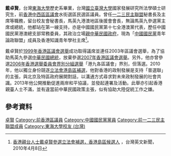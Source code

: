 {{Infobox_officeholder
| name           = Leslie Spencer Tai Cheuk-yin<br>戴卓賢
| native_name    = 
| now            = [[中西區議會|中西區議會]]議員（[[水街|水街]]選區）
| period         = 2000年1月1日－2007年12月31日
| predecessor    = 
| sex            = 男
| party          = {{KMT}}
| otherparty     = {{123DA}}（-2000）
| nationality    = {{CNHK}}<br>{{ROC}}
| date of birth  = 
| place of birth = 
| residence      = 
| website        = 
| educate        = [[東海大學_(台灣)|東海大學]]文學學士（歷史學系）<br/>[[國立臺灣大學|國立臺灣大學]]法學碩士研究生（國家發展研究所）
| past = [[一二三民主聯盟|一二三民主聯盟]]秘書長及主席<br>留台校友會秘書長<br>馬英九港澳地區後援會會長<br>中國國民黨第十七全港澳黨代表<br>中國國民黨港澳總支部常務委員<br>中國國民黨青年論政聯盟成員<br>香港知識青年學社主席<br>现任[香港旅遊業議會]]委員
}}
'''戴卓賢'''，台灣[[東海大學_(台灣)|東海大學]]歷史系畢業，台灣[[國立臺灣大學|國立臺灣大學]]國家發展研究所法學碩士研究生，前[[香港|香港]][[中西區區議會|中西區區議會]]水街選區民選區議員。曾任[[一二三民主聯盟|一二三民主聯盟]]秘書長及主席等職務，留台校友會秘書長，馬英九港澳地區後援會會長，無論馬英九參選黨主席或總統，他都站在第一線支持，亦是中國國民黨第十七全港澳黨代表，歷任中國國民黨港澳總支部常務委員，其政治立場[[香港親台團體|親中華民國政府]]，現為「[[中國國民黨|中國國民黨]]青年論政聯盟」成員及香港知識青年學社主席<ref>[http://www.etaiwannews.com/etn/news_content.php?id=1221610&lang=tc_news&cate_img=257.jpg&cate_rss=news_PD 香港親台人士戴卓賢參選立法會補選，香港島區候選人] {{Wayback|url=http://www.etaiwannews.com/etn/news_content.php?id=1221610&lang=tc_news&cate_img=257.jpg&cate_rss=news_PD |date=20160305022810 }}，台灣英文新聞，2010年4月8日</ref>。

戴卓賢於[[1999年香港區議會選舉|1999年香港區議會選舉]]成功取得議席並連任2003年區議會選舉，為了協助馬英九參選[[中華民國總統|中華民國總統]]，放棄參選[[2007年香港區議會選舉|2007年香港區議會選舉]]。另外，他亦曾參選[[2006年香港選舉委員會界別分組選舉|2006年香港選舉委員會界別分組選舉]]「港九各區議會」界別，但落選。2010年，他以獨立身份競逐[[2010年香港立法會地方選區補選|立法會港島區補選]]，他對香港的政制發展是支持「普選聯」的主張，與北京及特區政府展開對話，以溝通方式尋求對未來政制發展的社會共識。2013年他公開推動促進兩岸和平協議，並發起連署及活動。此舉亦引起香港親臺人士不滿，並有違當前中華民國政策主張，似有協助大陸促統工作之嫌。

== 參考資料 ==
<references/>

[[Category:戴姓|卓賢]]
[[Category:前香港區議員|Category:前香港區議員]]
[[Category:中國國民黨黨員|Category:中國國民黨黨員]]
[[Category:前一二三民主聯盟成員|Category:前一二三民主聯盟成員]]
[[Category:東海大學校友_(台灣)|Category:東海大學校友 (台灣)]]